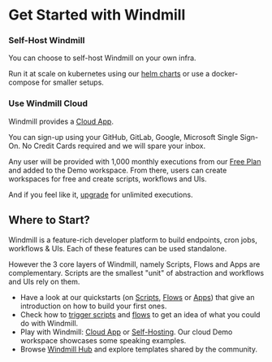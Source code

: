 
# Get Started with Windmill

### Self-Host Windmill

You can choose to self-host Windmill on your own infra.

Run it at scale on kubernetes using our [helm charts](https://github.com/windmill-labs/windmill-helm-charts) or use a docker-compose for smaller setups.

<div class="grid grid-cols-2 gap-6 mb-4">
	<DocCard
		title="Self Host Windmill tutorial"
		description="Self host Windmill in 2 minutes."
		href="/docs/advanced/self_host/"
	/>
</div>

### Use Windmill Cloud

Windmill provides a <a href="https://app.windmill.dev/" rel="nofollow">Cloud App</a>.

You can sign-up using your GitHub, GitLab, Google, Microsoft Single Sign-On. No Credit Cards required and we will spare your inbox.

Any user will be provided with 1,000 monthly executions from our [Free Plan](/pricing) and added to the Demo workspace. From there, users can create workspaces for free and create scripts, workflows and UIs.

And if you feel like it, [upgrade](../../misc/7_plans_details/index.mdx) for unlimited executions.

<div class="grid grid-cols-2 gap-6 mb-4">
	<DocCard
		target="_blank"
		title="Windmill Cloud"
		description="Use Windmill's Cloud App (no credit card required)."
		href="https://app.windmill.dev/"
	/>
</div>

## Where to Start?

Windmill is a feature-rich developer platform to build endpoints, cron jobs, workflows & UIs. Each of these features can be used standalone.

However the 3 core layers of Windmill, namely Scripts, Flows and Apps are complementary. Scripts are the smallest "unit" of abstraction and workflows and UIs rely on them.

- Have a look at our quickstarts (on [Scripts](../../getting_started/0_scripts_quickstart/1_typescript_quickstart/index.mdx), [Flows](../6_flows_quickstart/index.mdx) or [Apps](../7_apps_quickstart/index.mdx)) that give an introduction on how to build your first ones.
- Check how to [trigger scripts](../8_trigger_scripts/index.md) and [flows](../9_trigger_flows/index.md) to get an idea of what you could do with Windmill.
- Play with Windmill: [Cloud App](#use-windmill-cloud) or [Self-Hosting](#self-host-windmill). Our cloud Demo workspace showcases some speaking examples.
- Browse [Windmill Hub](https://hub.windmill.dev/) and explore templates shared by the community.

